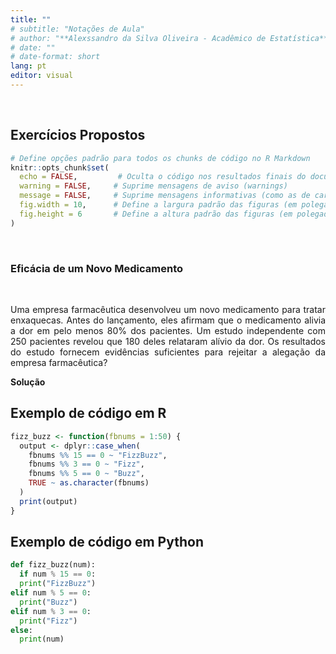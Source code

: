 ```yaml
---
title: ""                                                                # --> Título principal do documento
# subtitle: "Notações de Aula"                                           # --> Subtítulo (complementa o título)
# author: "**Alexssandro da Silva Oliveira - Acadêmico de Estatística**"   # --> Nome do autor (com negrito usando Quarto)
# date: ""                                                               # --> Data (em branco para não exibir nada)
# date-format: short                                                     # --> Formato da data: curto (ex: 16/04/2025)
lang: pt
editor: visual                                                           # -----> Define o uso do editor visual (modo WYSIWYG no RStudio, por exemplo)
---
```


<br>

## Exercícios Propostos

```r
# Define opções padrão para todos os chunks de código no R Markdown
knitr::opts_chunk$set(
  echo = FALSE,         # Oculta o código nos resultados finais do documento
  warning = FALSE,     # Suprime mensagens de aviso (warnings)
  message = FALSE,     # Suprime mensagens informativas (como as de carregamento de pacotes)
  fig.width = 10,      # Define a largura padrão das figuras (em polegadas)
  fig.height = 6       # Define a altura padrão das figuras (em polegadas)
)
```

<br>

### Eficácia de um Novo Medicamento

<br>

::: {style="text-align: justify"}
Uma empresa farmacêutica desenvolveu um novo medicamento para tratar enxaquecas. Antes do lançamento, eles afirmam que o medicamento alivia a dor em pelo menos 80% dos pacientes. Um estudo independente com 250 pacientes revelou que 180 deles relataram alívio da dor. Os resultados do estudo fornecem evidências suficientes para rejeitar a alegação da empresa farmacêutica?

**Solução**
:::



::: panel-tabset
## Exemplo de código em R

``` r
fizz_buzz <- function(fbnums = 1:50) {
  output <- dplyr::case_when(
    fbnums %% 15 == 0 ~ "FizzBuzz",
    fbnums %% 3 == 0 ~ "Fizz",
    fbnums %% 5 == 0 ~ "Buzz",
    TRUE ~ as.character(fbnums)
  )
  print(output)
}
```

## Exemplo de código em Python

``` python
def fizz_buzz(num):
  if num % 15 == 0:
  print("FizzBuzz")
elif num % 5 == 0:
  print("Buzz")
elif num % 3 == 0:
  print("Fizz")
else:
  print(num)
```
:::


